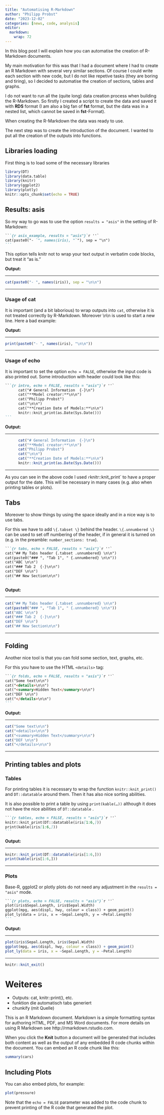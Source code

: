 ```yaml
---
title: "Automatising R-Markdown"
author: "Philipp Probst"
date: "2023-12-02"
categories: [news, code, analysis]
editor: 
  markdown: 
    wrap: 72
---
```



<!-- https://bookdown.org/yihui/rmarkdown/ -->

In this blog post I will explain how you can automatise the creation of
R-Markdown documents.

My main motivation for this was that I had a document where I had to
create an R Markdown with several very similar sections. Of course I
could write each section with new code, but I do not like repetive tasks
(they are boring and tiring), so I decided to automatise the creation of
sections, tables and graphs.

I do not want to run all the (quite long) data creation process when
building the R-Markdown. So firstly I created a script to create the
data and saved it with **RDS** format (I am also a big fan of **fst**
format, but the data was in a nested list, which cannot be saved in
**fst**-Format).

When creating the R-Markdown the data was ready to use.

The next step was to create the introduction of the document. I wanted
to put all the creation of the outputs into functions.

## Libraries loading

First thing is to load some of the necessary libraries

```r
library(DT)
library(data.table)
library(knitr)
library(ggplot2)
library(plotly)
knitr::opts_chunk$set(echo = TRUE)
```

## Results: asis

So my way to go was to use the option `results = "asis"` in the setting
of R-Markdown:

```` md
```{r asis_example, results = "asis"}`r ''`
cat(paste0("- `", names(iris), "`"), sep = "\n")
```
````

This option tells knitr not to wrap your text output in verbatim code
blocks, but treat it "as is."

**Output:**

------------------------------------------------------------------------

```r
cat(paste0("- ", names(iris)), sep = "\n\n")
```

------------------------------------------------------------------------

### Usage of cat

It is important (and a bit laborious) to wrap outputs into `cat`,
otherwise it is not treated correctly by R-Markdown. Moreover \\n\\n is
used to start a new line. Here a bad example:

**Output:**

------------------------------------------------------------------------

```r
print(paste0("- ", names(iris), "\n\n"))
```

------------------------------------------------------------------------

### Usage of echo

It is important to set the option `echo = FALSE`, otherwise the input
code is also printed out. Some introduction with header could look like
this:

```` md
```{r intro, echo = FALSE, results = "asis"}`r ''`
      cat("# General Information  {-}\n")
      cat("**Model creator:**\n\n")
      cat("Philipp Probst")
      cat("\n\n")
      cat("**Creation Date of Models:**\n\n")
      knitr::knit_print(as.Date(Sys.Date()))
```
````

**Output:**

------------------------------------------------------------------------

```r
      cat("# General Information  {-}\n")
      cat("**Model creator:**\n\n")
      cat("Philipp Probst")
      cat("\n\n")
      cat("**Creation Date of Models:**\n\n")
      knitr::knit_print(as.Date(Sys.Date()))
```

------------------------------------------------------------------------

As you can see in the above code I used `r`knitr::knit_print\` to have a
proper output for the date. This will be necessary in many cases (e.g.
also when printing tables or plots).

## Tabs

Moreover to show things by using the space ideally and in a nice way is
to use tabs.

For this we have to add `\{.tabset \}` behind the header.
`\{.unnumbered \}` can be used to set off numbering of the header, if in
general it is turned on (e.g. in the preamble: `number_sections: true`).

```` md
```{r tabs, echo = FALSE, results = "asis"}`r ''`
cat("## My Tabs header {.tabset .unnumbered} \n\n")
cat(paste0("### ", "Tab 1", " {.unnumbered} \n\n"))
cat("ABC \n\n")
cat("### Tab 2  {-}\n\n")
cat("DEF \n\n")
cat("## New Section\n\n")
```
````

**Output:**

------------------------------------------------------------------------

```r
cat("## My Tabs header {.tabset .unnumbered} \n\n")
cat(paste0("### ", "Tab 1", " {.unnumbered} \n\n"))
cat("ABC \n\n")
cat("### Tab 2  {-}\n\n")
cat("DEF \n\n")
cat("## New Section\n\n")
```

------------------------------------------------------------------------

## Folding

Another nice tool is that you can fold some section, text, graphs, etc.

For this you have to use the HTML `<details>` tag:

```` md
```{r folds, echo = FALSE, results = "asis"}`r ''`
cat("Some text\n\n")
cat("<details>\n\n")
cat("<summary>Hidden Text</summary>\n\n")
cat("DEF \n\n")
cat("</details>\n\n")
```
````

**Output:**

------------------------------------------------------------------------

```r
cat("Some text\n\n")
cat("<details>\n\n")
cat("<summary>Hidden Text</summary>\n\n")
cat("DEF \n\n")
cat("</details>\n\n")
```

------------------------------------------------------------------------

## Printing tables and plots

### Tables

For printing tables it is necessary to wrap the function
`knitr::knit_print()` and `DT::datatable` around them. Then it has also
nice sorting abilities.

It is also possible to print a table by using `print(kable(…))` although
it does not have the nice abilities of `DT::datatable` .

```` md
```{r tables, echo = FALSE, results = "asis"}`r ''`
knitr::knit_print(DT::datatable(iris[1:6,]))
print(kable(iris[1:6,]))
```
````

**Output:**

------------------------------------------------------------------------

```r
knitr::knit_print(DT::datatable(iris[1:6,]))
print(kable(iris[1:6,]))
```

------------------------------------------------------------------------

### Plots

Base-R, ggplot2 or plotly plots do not need any adjustment in the `results = "asis"` mode. 


```` md
```{r plots, echo = FALSE, results = "asis"}`r ''`
plot(iris$Sepal.Length, iris$Sepal.Width)
ggplot(mpg, aes(displ, hwy, colour = class)) + geom_point()
plot_ly(data = iris, x = ~Sepal.Length, y = ~Petal.Length)
```
````

**Output:**

------------------------------------------------------------------------

```r
plot(iris$Sepal.Length, iris$Sepal.Width)
ggplot(mpg, aes(displ, hwy, colour = class)) + geom_point()
plot_ly(data = iris, x = ~Sepal.Length, y = ~Petal.Length)
```

------------------------------------------------------------------------





```r
knitr::knit_exit()
```

# Weiteres

-   Outputs: cat, knitr::print(), etc.
-   funktion die automatisch tabs generiert
-   chunkify (mit Quelle)

This is an R Markdown document. Markdown is a simple formatting syntax
for authoring HTML, PDF, and MS Word documents. For more details on
using R Markdown see http://rmarkdown.rstudio.com.

When you click the **Knit** button a document will be generated that
includes both content as well as the output of any embedded R code
chunks within the document. You can embed an R code chunk like this:

```r
summary(cars)
```

## Including Plots

You can also embed plots, for example:

```r
plot(pressure)
```

Note that the `echo = FALSE` parameter was added to the code chunk to
prevent printing of the R code that generated the plot.
